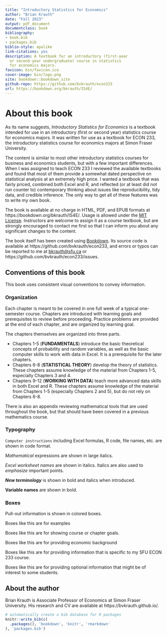 ```yaml
--- 
title: "Introductory Statistics for Economics"
author: "Brian Krauth"
date: "Fall 2023"
output: pdf_document
documentclass: book
bibliography:
- book.bib
- packages.bib
biblio-style: apalike
link-citations: yes
description: A textbook for an introductory (first-year
  or second-year undergraduate) course in statistics
  for economics majors.
favicon: bin/favicon.ico
cover-image: bin/logo.png
site: bookdown::bookdown_site
github-repo: https://github.com/bvkrauth/econ233
url: https://bookdown.org/bkrauth/IS4E/
---
```


# About this book {-}

As its name suggests, *Introductory Statistics for Economics* is a textbook
intended for use in an introductory (first or second year) statistics
course for economics majors.  It was written for use as a textbook for
ECON 233, the introductory statistics course for economics majors at Simon
Fraser University.

The content is similar to most other introductory statistics courses for
business and economics students, but with a few important differences. When
I was assigned to teach ECON 233 I reviewed the available textbooks and
found that most of them provide a somewhat dated perspective on statistical
analysis at an extremely high price. I wanted a textbook that was
fairly priced, combined both Excel and R, and reflected (or at least did
not run counter to) contemporary thinking about issues like reproducibility,
tidy data, and credible inference. The only way to get all of these
features was to write my own book.

The book is available at no charge in HTML, PDF, and EPUB formats
at https://bookdown.org/bkrauth/IS4E/. Usage is allowed under the
[MIT License](https://github.com/bvkrauth/is4e/blob/master/LICENSE).
Instructors are welcome to assign it as a course textbook, but are
strongly encouraged to contact me first so that I can inform you
about any significant changes to the content.

The book itself has been created using [Bookdown](https://bookdown.org/). Its
source code is available at https://github.com/bvkrauth/econ233, and errors or
typos can be reported to me at <bkrauth@sfu.ca> or
https://github.com/bvkrauth/econ233/issues.


## Conventions of this book {-}

This book uses consistent visual conventions to convey information.

### Organization {-}

Each chapter is meant to be covered in one full week of a typical
one-semester course. Chapters are introduced with learning goals
and prerequisites to review before proceeding. Practice problems
are provided at the end of each chapter, and are organized by
learning goal.

The chapters themselves are organized into three parts.

- Chapters 1-5 (**FUNDAMENTALS**) introduce the basic theoretical concepts
  of probability and random variables, as well as the basic computer
  skills to work with data in Excel.  It is a prerequisite for the
  later chapters.
- Chapters 6-8 (**STATISTICAL THEORY**) develop the theory of statistics.
  These chapters assume knowledge of the material from Chapters 1-5,
  especially Chapters 3 and 4.
- Chapters 9-12 (**WORKING WITH DATA**) teach more advanced data skills
  in both Excel and R. These chapters assume knowledge of the material
  from Chapters 1-5 (especially Chapters 2 and 5), but do not rely on
  Chapters 6-8.

There is also an appendix reviewing mathematical tools that are used
throughout the book, but that should have been covered in a previous
mathematics course.

### Typography {-}

`Computer instructions` including Excel formulas, R code,
file names, etc. are shown in code format.

$Mathematical$ expressions are shown in large italics.

*Excel worksheet names* are shown in italics. Italics are
also used to *emphasize* important points.

***New terminology*** is shown in bold and italics when introduced.

**Variable names** are shown in bold.

### Boxes {-}

Pull-out information is shown in colored boxes.

::: example
Boxes like this are for examples
:::

::: {.goals data-latex=""}
Boxes like this are for showing course or chapter goals.
:::

::: {.economics data-latex=""}
Boxes like this are for providing economic background
:::

::: {.sfu data-latex=""}
Boxes like this are for providing information that is
specific to my SFU ECON 233 course.
:::

::: {.fyi data-latex=""}
Boxes like this are for providing optional information that
might be of interest to some students.
:::


## About the author {-}

Brian Krauth is Associate Professor of Economics at Simon Fraser University.
His research and CV are available at https://bvkrauth.github.io/.

```r
# automatically create a bib database for R packages
knitr::write_bib(c(
  .packages(), 'bookdown', 'knitr', 'rmarkdown'
), 'packages.bib')
```

